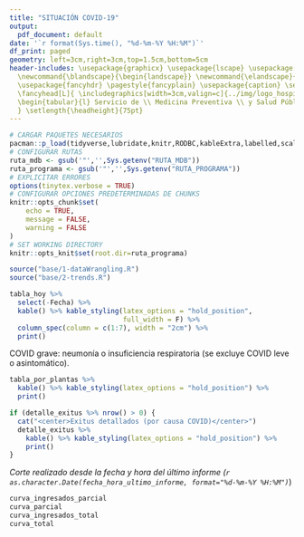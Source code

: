 ```yaml
---
title: "SITUACIÓN COVID-19"
output:
  pdf_document: default
date: '`r format(Sys.time(), "%d-%m-%Y %H:%M")`'
df_print: paged
geometry: left=3cm,right=3cm,top=1.5cm,bottom=5cm
header-includes: \usepackage{graphicx} \usepackage{lscape} \usepackage[export]{adjustbox}
  \newcommand{\blandscape}{\begin{landscape}} \newcommand{\elandscape}{\end{landscape}}
  \usepackage{fancyhdr} \pagestyle{fancyplain} \usepackage{caption} \setlength\headheight{2cm}
  \fancyhead[L]{ \includegraphics[width=3cm,valign=c]{../img/logo_hospital.jpg}} \fancyhead[R]{
  \begin{tabular}{l} Servicio de \\ Medicina Preventiva \\ y Salud Pública \end{tabular}
  } \setlength{\headheight}{75pt}
---
```


```r
# CARGAR PAQUETES NECESARIOS
pacman::p_load(tidyverse,lubridate,knitr,RODBC,kableExtra,labelled,scales,purrr, tidyquant)
# CONFIGURAR RUTAS
ruta_mdb <- gsub('"','',Sys.getenv("RUTA_MDB"))
ruta_programa <- gsub('"','',Sys.getenv("RUTA_PROGRAMA"))
# EXPLICITAR ERRORES
options(tinytex.verbose = TRUE)
# CONFIGURAR OPCIONES PREDETERMINADAS DE CHUNKS
knitr::opts_chunk$set(
	echo = TRUE,
	message = FALSE,
	warning = FALSE
)
# SET WORKING DIRECTORY
knitr::opts_knit$set(root.dir=ruta_programa)

```

```r
source("base/1-dataWrangling.R")
source("base/2-trends.R")
```

```r
tabla_hoy %>%
  select(-Fecha) %>% 
  kable() %>% kable_styling(latex_options = "hold_position",
                            full_width = F) %>% 
  column_spec(column = c(1:7), width = "2cm") %>% 
  print()
```

COVID grave: neumonía o insuficiencia respiratoria (se excluye COVID leve o asintomático).

```r
tabla_por_plantas %>% 
  kable() %>% kable_styling(latex_options = "hold_position") %>%
  print()
```

```r
if (detalle_exitus %>% nrow() > 0) {
  cat("<center>Exitus detallados (por causa COVID)</center>")
  detalle_exitus %>% 
    kable() %>% kable_styling(latex_options = "hold_position") %>% 
    print()
}

```

*Corte realizado desde la fecha y hora del último informe (`r as.character.Date(fecha_hora_ultimo_informe, format="%d-%m-%Y %H:%M")`*)

\clearpage

```r
curva_ingresados_parcial
curva_parcial
curva_ingresados_total
curva_total
```

